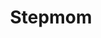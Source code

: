 ---
title: "Stepmom"
subtitle: ""
creator: ""
categories: ["cds"]
featuredImage: "../src/assets/images/item/cds/DSC02994-8.png"
views: ["../src/assets/images/item/cds/DSC02994-8.png"]
nextItem: []
---